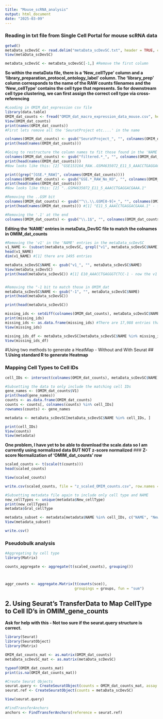 ```yaml
---
title: "Mouse_scRNA_analysis"
output: html_document
date: "2025-03-09"
---
```


### **Reading in txt file from Single Cell Portal for mouse scRNA data**

```r
getwd()
metaData_scDevSC <- read.delim("metaData_scDevSC.txt", header = TRUE, check.names = TRUE)
View(metaData_scDevSC)

metaData_scDevSC <- metaData_scDevSC[-1,] #Remove the first column
```

**So within the metaData file, there is a 'New_cellType' column and a 'library_preparation_protocol_ontology_label' column. The 'library_prep' column corresponds to the name of the RAW counts filenames and the 'New_cellType' contains the cell type that represents. So for downstream cell type clustering, we can first assign the correct cell type via cross-referencing**

```r
#Loading in OMIM_dat_expression csv file 
library(data.table)
OMIM_dat_counts <- fread("OMIM_dat_macro_expression_data_mouse.csv", header = TRUE)
View(OMIM_dat_counts)
print(names(OMIM_dat_counts))
#First lets remove all the 'SeuratProject etc....' in the name
```

```r
colnames(OMIM_dat_counts) <- gsub("SeuratProject_", "", colnames(OMIM_dat_counts))
print(head(names(OMIM_dat_counts)))

#Going to restructure the column names to fit those found in the 'NAME' column in metaData
colnames(OMIM_dat_counts) <- gsub("filtered.*_", "", colnames(OMIM_dat_counts))
print(head(names(OMIM_dat_counts))) 
#Now looks like this: [2] "GSE153164_RAW..GSM4635072_E11_5_AAACCTGAGGACGAAA.1"

print((grep("[GSE.*_RAW]", colnames(OMIM_dat_counts))))
colnames(OMIM_dat_counts) <- gsub("GSE.*_RAW_No_KO", "", colnames(OMIM_dat_counts))
print(head(names(OMIM_dat_counts)))
#Now looks like this: [2] "..GSM4635072_E11_5_AAACCTGAGGACGAAA.1"

#Removing the ..GSM bit 
colnames(OMIM_dat_counts) <- gsub("^\\.\\.GSM[0-9]+_", "", colnames(OMIM_dat_counts))
print(head(names(OMIM_dat_counts))) #[1] "E11_5_AAACCTGAGGACGAAA.1" - finally somewhat matches the ones seen in the 'NAME' column in the metaData file 

#Removing the '.1' at the end
colnames(OMIM_dat_counts) <- gsub("\\.1$", "", colnames(OMIM_dat_counts))

```

**Editing the 'NAME' entries in metaData_DevSC file to match the colnames in OMIM_dat_counts**
```r
#Removing the 'v1' in the 'NAME' entries in the metaData_scDevSC
v1_NAME <- (subset(metaData_scDevSC, grepl("v1", metaData_scDevSC$NAME)))
head(v1_NAME)
dim(v1_NAME) #[1] there are 1495 entries 

metaData_scDevSC$NAME <- gsub("v1_", "", metaData_scDevSC$NAME)
View(metaData_scDevSC)
print(head(metaData_scDevSC)) #[1] E10_AAACCTGAGGGTCTCC-1 - now the v1 and the extra _ is removed


#Removing the "-1 bit to match those in OMIM_dat
metaData_scDevSC$NAME <- gsub("-1", "", metaData_scDevSC$NAME)
print(head(metaData_scDevSC))

print(head(metaData_scDevSC))
```


```r
missing_ids <- setdiff(colnames(OMIM_dat_counts), metaData_scDevSC$NAME)
print(missing_ids)
missing_ids <- as.data.frame(missing_ids) #There are 17,988 entries that are missing from the metaData_scDevSC file that are found in the counts matrix 
View(missing_ids)

missing_ids_df <- metaData_scDevSC[metaData_scDevSC$NAME %in% missing_ids, ]
View(missing_ids_df)
```




#Using two methods to generate a HeatMap - Without and With Seurat 
## **1.Using standard R to generate Heatmap**

### **Mapping Cell Types to Cell IDs**
```r
cell_IDs <- intersect(colnames(OMIM_dat_counts), metaData_scDevSC$NAME)

#Subsetting the data to only include the matching cell IDs 
gene_names <- (OMIM_dat_counts$V1)
print(head(gene_names))
counts <- as.data.frame(OMIM_dat_counts)
counts <- counts[, colnames(counts) %in% cell_IDs]
rownames(counts) <- gene_names

metadata <- metaData_scDevSC[metaData_scDevSC$NAME %in% cell_IDs, ]

print(cell_IDs)
View(counts)
View(metadata)
```


**One problem, I have yet to be able to download the scale.data so I am currently using normalized data BUT NOT z-score normalized**
### **Z-score Normalization of 'OMIM_dat_counts' row**
```r
scaled_counts <- t(scale(t(counts)))
head(scaled_counts)

View(scaled_counts)

write.csv(scaled_counts, file = "z_scaled_OMIM_counts.csv", row.names = TRUE)

```


```r
#Subsetting metadata file again to include only cell type and NAME
new_cellTypes <- unique(metadata$New_cellType)
print(new_cellTypes)
metadata$Gral_cellType

metadata_subset <- metadata[metadata$NAME %in% cell_IDs, c("NAME", "New_cellType", "Gral_cellType")]
View(metadata_subset)

write.csv()
```

### **Pseudobulk analysis**
```r
#Aggregating by cell type
library(Matrix)

counts_aggregate <- aggregate(t(scaled_counts), grouping())



aggr_counts <- aggregate.Matrix(t(counts(sce)), 
                                groupings = groups, fun = "sum") 
```



## **2. Using Seurat's TransferData to Map CellType to Cell ID's in OMIM_gene_counts**
**Ask for help with this - Not too sure if the seurat.query structure is correct.**
```r
library(Seurat)
library(SeuratObject)
library(Matrix)

OMIM_dat_counts_mat <- as.matrix(OMIM_dat_counts)
metaData_scDevSC_mat <- as.matrix(metaData_scDevSC)

typeof(OMIM_dat_counts_mat)
print(is.na(OMIM_dat_counts_mat))

#Create Seurat Objects
seurat.query <- CreateSeuratObject(counts = OMIM_dat_counts_mat, assay = 'v3')
seurat.ref <- CreateSeuratObject(counts = metaData_scDevSC)

View(seurat.query)

#FindTransferAnchors 
anchors <- FindTransferAnchors(reference = seurat.ref)


```
